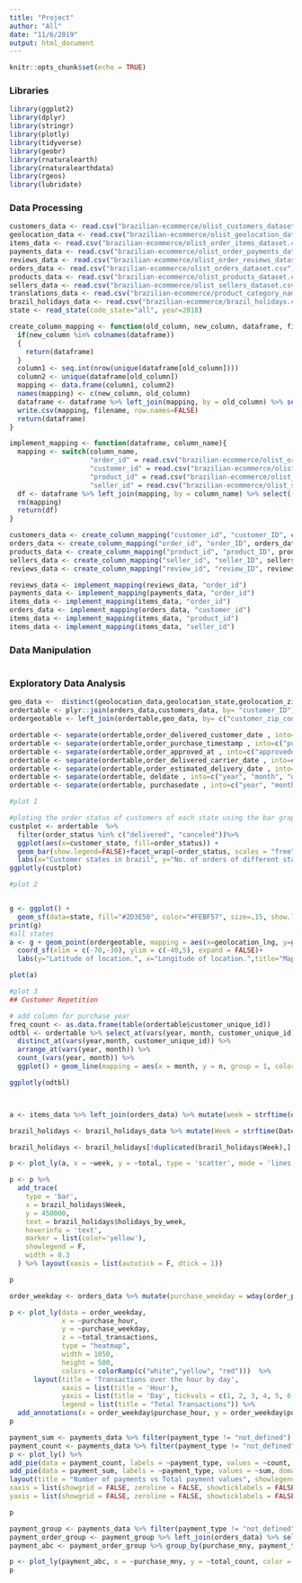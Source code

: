 ```yaml
---
title: "Project"
author: "All"
date: "11/6/2019"
output: html_document
---
```


```r
knitr::opts_chunk$set(echo = TRUE)
```

### Libraries

```r
library(ggplot2)
library(dplyr)
library(stringr)
library(plotly)
library(tidyverse)
library(geobr)
library(rnaturalearth)
library(rnaturalearthdata)
library(rgeos)
library(lubridate)


```

### Data Processing

```r
customers_data <- read.csv("brazilian-ecommerce/olist_customers_dataset.csv", stringsAsFactors = FALSE)
geolocation_data <- read.csv("brazilian-ecommerce/olist_geolocation_dataset.csv")
items_data <- read.csv("brazilian-ecommerce/olist_order_items_dataset.csv")
payments_data <- read.csv("brazilian-ecommerce/olist_order_payments_dataset.csv")
reviews_data <- read.csv("brazilian-ecommerce/olist_order_reviews_dataset.csv")
orders_data <- read.csv("brazilian-ecommerce/olist_orders_dataset.csv")
products_data <- read.csv("brazilian-ecommerce/olist_products_dataset.csv")
sellers_data <- read.csv("brazilian-ecommerce/olist_sellers_dataset.csv")
translations_data <- read.csv("brazilian-ecommerce/product_category_name_translation.csv")
brazil_holidays_data <- read.csv("brazilian-ecommerce/brazil_holidays.csv")
state <- read_state(code_state="all", year=2018) 
```

```r
create_column_mapping <- function(old_column, new_column, dataframe, filename) {
  if(new_column %in% colnames(dataframe))
  {
    return(dataframe)
  }
  column1 <- seq.int(nrow(unique(dataframe[old_column])))
  column2 <- unique(dataframe[old_column])
  mapping <- data.frame(column1, column2)
  names(mapping) <- c(new_column, old_column)
  dataframe <- dataframe %>% left_join(mapping, by = old_column) %>% select(-old_column)
  write.csv(mapping, filename, row.names=FALSE)  
  return(dataframe)
}

implement_mapping <- function(dataframe, column_name){
  mapping <- switch(column_name, 
                    "order_id" = read.csv("brazilian-ecommerce/olist_orders_translation_dataset.csv"),
                    "customer_id" = read.csv("brazilian-ecommerce/olist_customers_translation_dataset.csv"),
                    "product_id" = read.csv("brazilian-ecommerce/olist_products_translation_dataset.csv"),
                    "seller_id" = read.csv("brazilian-ecommerce/olist_sellers_translation_dataset.csv")) 
  df <- dataframe %>% left_join(mapping, by = column_name) %>% select(-column_name)
  rm(mapping)
  return(df)
}

customers_data <- create_column_mapping("customer_id", "customer_ID", customers_data, "brazilian-ecommerce/olist_customers_translation_dataset.csv")
orders_data <- create_column_mapping("order_id", "order_ID", orders_data, "brazilian-ecommerce/olist_orders_translation_dataset.csv")
products_data <- create_column_mapping("product_id", "product_ID", products_data, "brazilian-ecommerce/olist_products_translation_dataset.csv")
sellers_data <- create_column_mapping("seller_id", "seller_ID", sellers_data, "brazilian-ecommerce/olist_sellers_translation_dataset.csv")
reviews_data <- create_column_mapping("review_id", "review_ID", reviews_data, "brazilian-ecommerce/olist_reviews_translation_dataset.csv")

reviews_data <- implement_mapping(reviews_data, "order_id")
payments_data <- implement_mapping(payments_data, "order_id")
items_data <- implement_mapping(items_data, "order_id")
orders_data <- implement_mapping(orders_data, "customer_id")
items_data <- implement_mapping(items_data, "product_id")
items_data <- implement_mapping(items_data, "seller_id")
```

### Data Manipulation

```r

```

### Exploratory Data Analysis
```r
geo_data <-  distinct(geolocation_data,geolocation_state,geolocation_zip_code_prefix,geolocation_city, .keep_all = TRUE)
ordertable <- plyr::join(orders_data,customers_data, by= "customer_ID")
ordergeotable <- left_join(ordertable,geo_data, by= c("customer_zip_code_prefix"="geolocation_zip_code_prefix","customer_state"="geolocation_state", "customer_city"="geolocation_city"))

ordertable <- separate(ordertable,order_delivered_customer_date , into=c("deldate", "deltime"), sep=" ")
ordertable <- separate(ordertable,order_purchase_timestamp , into=c("purchasedate", "purchasetime"), sep=" ")
ordertable <- separate(ordertable,order_approved_at , into=c("approveddate", "approvedtime"), sep=" ")
ordertable <- separate(ordertable,order_delivered_carrier_date , into=c("delcarrierdate", "delcarriertime"), sep=" ")
ordertable <- separate(ordertable,order_estimated_delivery_date , into=c("estimateddeldate", "estimateddeltime"), sep=" ")
ordertable <- separate(ordertable, deldate , into=c("year", "month", "date"), sep="-")
ordertable <- separate(ordertable, purchasedate , into=c("year", "month", "date"), sep="-")

#plot 1

#ploting the order status of customers of each state using the bar graph
custplot <- ordertable  %>%
  filter(order_status %in% c("delivered", "canceled"))%>%
  ggplot(aes(x=customer_state, fill=order_status)) +
  geom_bar(show.legend=FALSE)+facet_wrap(~order_status, scales = "free")+
  labs(x="Customer states in brazil", y="No. of orders of different status for customers in different states" , title = "Order status plot of customers of different state")
ggplotly(custplot)

#plot 2


g <- ggplot() + 
  geom_sf(data=state, fill="#2D3E50", color="#FEBF57", size=.15, show.legend = FALSE) 
print(g)
#all states
a <- g + geom_point(ordergeotable, mapping = aes(x=geolocation_lng, y=geolocation_lat, color = customer_state), position = "jitter", size=.15, alpha=1/2)+
  coord_sf(xlim = c(-70,-30), ylim = c(-40,5), expand = FALSE)+
  labs(y="Latitude of location.", x="Longitude of location.",title="Mapping of different states of brazil in Map")

plot(a)

#plot 3
## Customer Repetition

# add column for purchase year
freq_count <- as.data.frame(table(ordertable$customer_unique_id))
odtbl <- ordertable %>% select_at(vars(year, month, customer_unique_id)) %>%
  distinct_at(vars(year,month, customer_unique_id)) %>% 
  arrange_at(vars(year, month)) %>% 
  count_(vars(year, month)) %>% 
  ggplot() + geom_line(mapping = aes(x = month, y = n, group = 1, color="red"),show.legend = FALSE) +facet_wrap(~year)+geom_point(mapping = aes(x = month, y = n, group = 1, color="red",show.legend=FALSE),show.legend = FALSE)+labs(x="Month", y="Count of new customers added each month", title = "New customers purchased every consecutive month")

ggplotly(odtbl)

```

```r

```


```r

```

```r
a <- items_data %>% left_join(orders_data) %>% mutate(week = strftime(order_purchase_timestamp, format = "%V")) %>% group_by(week) %>% summarise(total = sum(price)) %>% arrange(week)

brazil_holidays <- brazil_holidays_data %>% mutate(Week = strftime(Date, format = "%V")) %>% group_by(Week) %>% mutate(holidays_by_week = paste0(Holiday, collapse = ",")) %>% select(Week, holidays_by_week)

brazil_holidays <- brazil_holidays[!duplicated(brazil_holidays$Week),]

p <- plot_ly(a, x = ~week, y = ~total, type = 'scatter', mode = 'lines')

p <- p %>%
  add_trace(
    type = 'bar',
    x = brazil_holidays$Week, 
    y = 450000,
    text = brazil_holidays$holidays_by_week,
    hoverinfo = 'text',
    marker = list(color='yellow'),
    showlegend = F,
    width = 0.3
  ) %>% layout(xaxis = list(autotick = F, dtick = 1)) 

p
```

```r
order_weekday <- orders_data %>% mutate(purchase_weekday = wday(order_purchase_timestamp), purchase_hour = format(strptime(order_purchase_timestamp, "%Y-%m-%d %H:%M:%S"),'%H')) %>%  group_by(purchase_weekday, purchase_hour) %>% summarise(total_transactions = n())

p <- plot_ly(data = order_weekday, 
             x = ~purchase_hour,
             y = ~purchase_weekday,
             z = ~total_transactions,
             type = "heatmap",
             width = 1050,
             height = 500,
             colors = colorRamp(c("white","yellow", "red")))  %>%
      layout(title = 'Transactions over the hour by day',
             xaxis = list(title = 'Hour'),
             yaxis = list(title = 'Day', tickvals = c(1, 2, 3, 4, 5, 6, 7), ticktext = c("Sunday", "Monday", "Tuesday", "Wednesday", "Thursday", "Friday", "Saturday")),
             legend = list(title = "Total Transactions")) %>% 
  add_annotations(x = order_weekday$purchase_hour, y = order_weekday$purchase_weekday, text = order_weekday$total_transactions, xref = 'x', yref = 'y', showarrow = FALSE, font=list(color='black'))
p
```


```r
payment_sum <- payments_data %>% filter(payment_type != "not_defined") %>% group_by(payment_type) %>% summarise(sum = sum(payment_value))
payment_count <- payments_data %>% filter(payment_type != "not_defined") %>% group_by(payment_type) %>% summarise(count = n())
p <- plot_ly() %>%
add_pie(data = payment_count, labels = ~payment_type, values = ~count, domain = list(x = c(0, 0.4), y = c(0.4, 1))) %>%
add_pie(data = payment_sum, labels = ~payment_type, values = ~sum, domain = list(x = c(0.6, 1), y = c(0.4, 1))) %>%
layout(title = "Number of payments vs Total payment values", showlegend = F,
xaxis = list(showgrid = FALSE, zeroline = FALSE, showticklabels = FALSE),
yaxis = list(showgrid = FALSE, zeroline = FALSE, showticklabels = FALSE))

p
```

```r
payment_group <- payments_data %>% filter(payment_type != "not_defined") %>% group_by(order_ID, payment_type) %>% summarise(count = n())
payment_order_group <- payment_group %>% left_join(orders_data) %>% select(order_ID, payment_type, count, order_purchase_timestamp) %>% mutate(purchase_mny = format(strptime(order_purchase_timestamp, "%Y-%m-%d %H:%M:%S"),'%Y-%m'))
payment_abc <- payment_order_group %>% group_by(purchase_mny, payment_type) %>% summarise(total_count = n())%>% ungroup()

p <- plot_ly(payment_abc, x = ~purchase_mny, y = ~total_count, color = ~payment_type, type = 'scatter', mode = 'lines+markers')
p
```